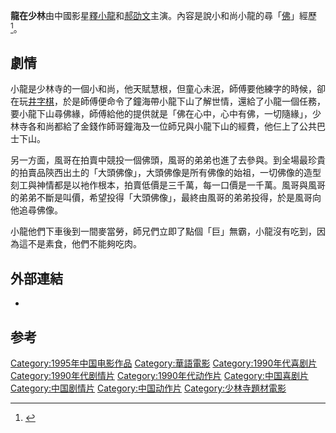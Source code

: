 {{Infobox Film
| name = 龍在少林
| cn_name = 
| hk_name = 龍在少林
| tw_name = 
| us_name = Dragon From Shaolin
| image =
| caption =
| director =[[夏秀軒|夏秀軒]]
| producer =[[黃泰來|黃泰來]]<br />[[許佩容|許佩容]]
| writer =[[李保章|李保章]]<br />[[麥啟聰|麥啟聰]]
| starring =[[釋小龍|釋小龍]]<br />[[郝劭文|郝劭文]]<br />[[元彪|元彪]]<br />[[羅家英|羅家英]]<br />[[惠英紅|惠英紅]]<br />[[徐錦江|徐錦江]]
| music =[[東鈇城音樂城|東鈇城音樂城]]
| cinematography =[[趙富強|趙富強]]<br />[[趙富琛|趙富琛]]<br />[[勞路泉|勞路泉]]
| editing = [[馬仲堯|馬仲堯]](HKSE)<br />[[梅桐烈|梅桐烈]](HKSE)<br />[[郭廷鴻|郭廷鴻]](HKSE)
| production_company =
| distributor =
| released =
| runtime = 88分鐘
| country = {{CHN}}
| awards = 
| language = [[普通話|普通話]]
| budget =
| preceded_by =
| followed_by = 
| amg_id = 1:353855
| imdb_id = 0473444
}}

'''龍在少林'''由中國影星[[釋小龍|釋小龍]]和[[郝劭文|郝劭文]]主演。內容是說小和尚小龍的尋「[[佛|佛]]」經歷<ref>{{Cite book|title=明星少年|last=伍文琼编|first=|publisher=北京：现代出版社|year=2013.10|isbn=978-7-5143-1786-2|location=|pages=44}}</ref>。


==劇情==

小龍是少林寺的一個小和尚，他天賦慧根，但童心未泯，師傅要他練字的時候，卻在玩[[井字棋|井字棋]]，於是師傅便命令了鐘海帶小龍下山了解世情，還給了小龍一個任務，要小龍下山尋佛緣，師傅給他的提供就是「佛在心中，心中有佛，一切隨緣」，少林寺各和尚都給了金錢作師哥鐘海及一位師兄與小龍下山的經費，他仨上了公共巴士下山。

另一方面，風哥在拍賣中競投一個佛頭，風哥的弟弟也進了去參與。到全場最珍貴的拍賣品陝西出土的「大頭佛像」，大頭佛像是所有佛像的始祖，一切佛像的造型刻工與神情都是以衪作根本，拍賣低價是三千萬，每一口價是一千萬。風哥與風哥的弟弟不斷是叫價，希望投得「大頭佛像」，最終由風哥的弟弟投得，於是風哥向他追尋佛像。

小龍他們下車後到一間麥當勞，師兄們立即了點個「巨」無霸，小龍沒有吃到，因為這不是素食，他們不能夠吃肉。

==外部連結==
*{{imdb title|tt0116135|龍在少林}}

==参考==
{{reflist}}
{{DEFAULTSORT:Long龍}}
[[Category:1995年中国电影作品|Category:1995年中国电影作品]]
[[Category:華語電影|Category:華語電影]]
[[Category:1990年代喜剧片|Category:1990年代喜剧片]]
[[Category:1990年代剧情片|Category:1990年代剧情片]]
[[Category:1990年代动作片|Category:1990年代动作片]]
[[Category:中国喜剧片|Category:中国喜剧片]]
[[Category:中国剧情片|Category:中国剧情片]]
[[Category:中国动作片|Category:中国动作片]]
[[Category:少林寺題材電影|Category:少林寺題材電影]]